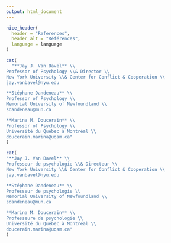 ```yaml
---
output: html_document
---
```


\footnotesize

```r
nice_header(
  header = "References",
  header_alt = "Références",
  language = language
)
```

```r
cat(
  "**Jay J. Van Bavel** \\
Professor of Psychology \\& Director \\
New York University \\& Center for Conflict & Cooperation \\
jay.vanbavel@nyu.edu

**Stéphane Dandeneau** \\
Professor of Psychology \\
Memorial University of Newfoundland \\
sdandeneau@mun.ca

**Marina M. Doucerain** \\
Professor of Psychology \\
Université du Québec à Montréal \\
doucerain.marina@uqam.ca"
)
```

```r
cat(
"**Jay J. Van Bavel** \\
Professeur de psychologie \\& Directeur \\
New York University \\& Center for Conflict & Cooperation \\
jay.vanbavel@nyu.edu

**Stéphane Dandeneau** \\
Professeur de psychologie \\
Memorial University of Newfoundland \\
sdandeneau@mun.ca

**Marina M. Doucerain** \\
Professeure de psychologie \\
Université du Québec à Montréal \\
doucerain.marina@uqam.ca"
)
```

